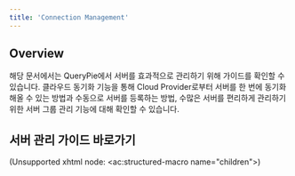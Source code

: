 ```yaml
---
title: 'Connection Management'
---
```


## Overview

해당 문서에서는 QueryPie에서 서버를 효과적으로 관리하기 위해 가이드를 확인할 수 있습니다. 클라우드 동기화 기능을 통해 Cloud Provider로부터 서버를 한 번에 동기화 해올 수 있는 방법과 수동으로 서버를 등록하는 방법, 수많은 서버를 편리하게 관리하기 위한 서버 그룹 관리 기능에 대해 확인할 수 있습니다.


## 서버 관리 가이드 바로가기

(Unsupported xhtml node: &lt;ac:structured-macro name="children"&gt;)


